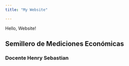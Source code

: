 ```yaml
---
title: "My Website"

---
```


Hello, Website! 

## Semillero de Mediciones Económicas

### Docente Henry Sebastian


